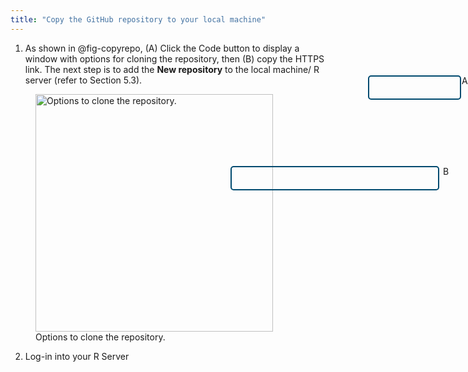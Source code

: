 ```yaml
---
title: "Copy the GitHub repository to your local machine"
---
```



1. As shown in @fig-copyrepo, (A) Click the Code button to display a window with options for cloning the repository, then (B) copy the HTTPS link. The next step is to add the **New repository** to the local machine/ R server (refer to Section 5.3).

![Options to clone the repository.](images/copyrepo.png){#fig-copyrepo .absolute top=160px left=500px width="380"}

:::{style="position: absolute; left: 950px; top: 175px; height: 35px; width: 35px; border:0px solid #004aad; padding: 0px; padding-left: 0px; box-shadow: 0px 0px 0px 0px #85929e; border-radius: 5px;"}
<div class="numberCircle">A</div>
:::

:::{style="position: absolute; left: 800px; top: 175px; height: 35px; width: 145px; border:2px solid #004a6f; padding: 0px; padding-left: 0px; box-shadow: 0px 0px 0px 0px #85929e; border-radius: 5px;"}
:::



:::{style="position: absolute; left: 920px; top: 320px; height: 35px; width: 35px; border:0px solid #004aad; padding: 0px; padding-left: 0px; box-shadow: 0px 0px 0px 0px #85929e; border-radius: 5px;"}
<div class="numberCircle">B</div>
:::


:::{style="position: absolute; left: 580px; top: 320px; height: 35px; width: 330px; border:2px solid #004a6f; padding: 0px; padding-left: 0px; box-shadow: 0px 0px 0px 0px #85929e; border-radius: 5px;"}
:::


2. Log-in into your R Server